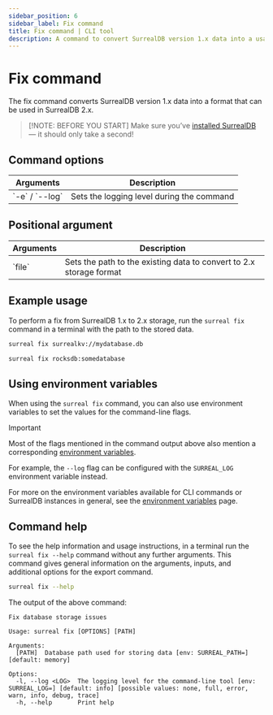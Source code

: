 ```yaml
---
sidebar_position: 6
sidebar_label: Fix command
title: Fix command | CLI tool
description: A command to convert SurrealDB version 1.x data into a usable format for versions 2.0 and above.
---
```



# Fix command

The fix command converts SurrealDB version 1.x data into a format that can be used in SurrealDB 2.x.

> [!NOTE: BEFORE YOU START]
> Make sure you’ve [installed SurrealDB](/docs/surrealdb/installation) — it should only take a second!

## Command options 

<table>
    <thead>
        <tr>
            <th>Arguments</th>
            <th>Description</th>
        </tr>
    </thead>  
    <tbody>
        <tr>
            <td>
                `-e` / `--log`
               <Label label="optional" />
            </td>
            <td>
            Sets the logging level during the command
            </td>
        </tr>
    </tbody>
</table>

## Positional argument

<table>
    <thead>
        <tr>
            <th>Arguments</th>
            <th>Description</th>
        </tr>
    </thead>  
    <tbody>
        <tr>
            <td>
                `file`
            </td>
            <td>
                Sets the path to the existing data to convert to 2.x storage format
            </td>
        </tr>
    </tbody>
</table>

## Example usage

To perform a fix from SurrealDB 1.x to 2.x storage, run the `surreal fix` command in a terminal with the path to the stored data.

```bash
surreal fix surrealkv://mydatabase.db

surreal fix rocksdb:somedatabase
```

## Using environment variables

When using the `surreal fix` command, you can also use environment variables to set the values for the command-line flags. 
>[!IMPORTANT]
> Most of the flags mentioned in the command output above also mention a corresponding [environment variables](/docs/surrealdb/cli/env#command-environment-variables). 
>
> For example, the `--log` flag can be configured with the `SURREAL_LOG` environment variable instead. 

For more on the environment variables available for CLI commands or SurrealDB instances in general, see the [environment variables](/docs/surrealdb/cli/env#command-environment-variables) page.

## Command help

To see the help information and usage instructions, in a terminal run the `surreal fix --help` command without any further arguments. This command gives general information on the arguments, inputs, and additional options for the export command.

```bash
surreal fix --help
```

The output of the above command:

```
Fix database storage issues

Usage: surreal fix [OPTIONS] [PATH]

Arguments:
  [PATH]  Database path used for storing data [env: SURREAL_PATH=] [default: memory]

Options:
  -l, --log <LOG>  The logging level for the command-line tool [env: SURREAL_LOG=] [default: info] [possible values: none, full, error, warn, info, debug, trace]
  -h, --help       Print help
```

